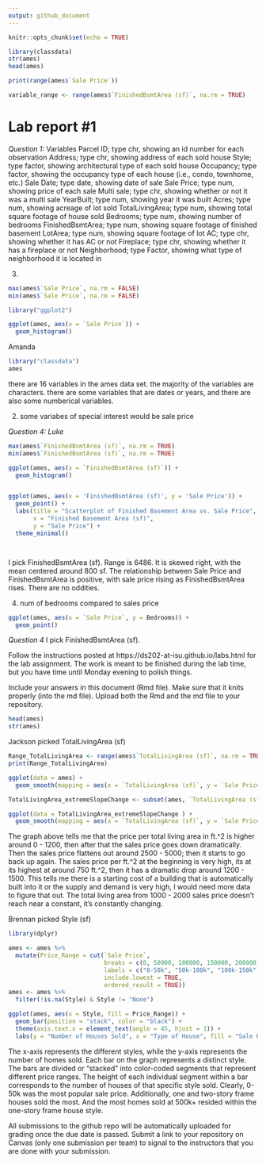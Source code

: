 ```yaml
---
output: github_document
---
```


<!-- README.md is generated from README.Rmd. Please edit the README.Rmd file -->


```r
knitr::opts_chunk$set(echo = TRUE)

library(classdata)
str(ames)
head(ames)

print(range(ames$`Sale Price`))

variable_range <- range(ames$`FinishedBsmtArea (sf)`, na.rm = TRUE)


```

# Lab report #1

*Question 1:*
Variables
Parcel ID; type chr, showing an id number for each observation
Address; type chr, showing address of each sold house
Style; type factor, showing architectural type of each sold house
Occupancy; type factor, showing the occupancy type of each house (i.e., condo, townhome, etc.)
Sale Date; type date, showing date of sale
Sale Price; type num, showing price of each sale
Multi sale; type chr, showing whether or not it was a multi sale
YearBuilt; type num, showing year it was built
Acres; type num, showing acreage of lot sold
TotalLivingArea; type num, showing total square footage of house sold
Bedrooms; type num, showing number of bedrooms
FinishedBsmtArea; type num, showing square footage of finished basement
LotArea; type num, showing square footage of lot
AC; type chr, showing whether it has AC or not
Fireplace; type chr, showing whether it has a fireplace or not
Neighborhood; type Factor, showing what type of neighborhood it is located in


3.

```r
max(ames$`Sale Price`, na.rm = FALSE)
min(ames$`Sale Price`, na.rm = FALSE)
```
```r
library("ggplot2")
```

```r
ggplot(ames, aes(x = `Sale Price`)) +
  geom_histogram()
```


Amanda 
```r
library("classdata")
ames
```
there are 16 variables in the ames data set. the majority of the variables are characters. there are some variables that are dates or years, and there are also some numberical variables.


2. some variabes of special interest would be sale price 



*Question 4: Luke*
```r

max(ames$`FinishedBsmtArea (sf)`, na.rm = TRUE)
min(ames$`FinishedBsmtArea (sf)`, na.rm = TRUE)

ggplot(ames, aes(x = `FinishedBsmtArea (sf)`)) +
  geom_histogram()


ggplot(ames, aes(x = 'FinishedBsmtArea (sf)', y = 'Sale Price')) +
  geom_point() +
  labs(title = "Scatterplot of Finished Basement Area vs. Sale Price",
       x = "Finished Basement Area (sf)",
       y = "Sale Price") +
  theme_minimal()




```

I pick FinishedBsmtArea (sf). Range is 6486. It is skewed right, with the mean centered around 800 sf. The relationship between Sale Price and FinishedBsmtArea is positive, with sale price rising as FinishedBsmtArea rises. There are no oddities.




4. num of bedrooms compared to sales price

```r
ggplot(ames, aes(x = `Sale Price`, y = Bedrooms)) +
  geom_point()
```



*Question 4*
I pick FinishedBsmtArea (sf).

Follow the instructions posted at https://ds202-at-isu.github.io/labs.html for the lab assignment. The work is meant to be finished during the lab time, but you have time until Monday evening to polish things.

Include your answers in this document (Rmd file). Make sure that it knits properly (into the md file). Upload both the Rmd and the md file to your repository.  

```r
head(ames)
str(ames)
```


Jackson picked TotalLivingArea (sf)

```r
Range_TotalLivingArea <- range(ames$`TotalLivingArea (sf)`, na.rm = TRUE)
print(Range_TotalLivingArea)

ggplot(data = ames) + 
  geom_smooth(mapping = aes(x = `TotalLivingArea (sf)`, y = `Sale Price`, )) 

TotalLivingArea_extremeSlopeChange <- subset(ames, `TotalLivingArea (sf)` >= 1000 & `TotalLivingArea (sf)` <= 2000)

ggplot(data = TotalLivingArea_extremeSlopeChange ) + 
  geom_smooth(mapping = aes(x = `TotalLivingArea (sf)`, y = `Sale Price`, )) 

```
The graph above tells me that the price per total living area in ft.^2 is higher around 0 - 1200, then after that the sales price goes down dramatically. Then the sales price flattens out around 2500 - 5000; then it starts to go back up again. The sales price per ft.^2 at the beginning is very high, its at its highest at around 750 ft.^2, then it has a dramatic drop around 1200 - 1500. This tells me there is a starting cost of a building that is automatically built into it or the supply and demand is very high, I would need more data to figure that out. The total living area from 1000 - 2000 sales price doesn't reach near a constant, it's constantly changing.


Brennan picked Style (sf)
```r
library(dplyr)

ames <- ames %>%
  mutate(Price_Range = cut(`Sale Price`,
                           breaks = c(0, 50000, 100000, 150000, 200000, 300000, 400000, 500000, Inf),
                           labels = c("0-50k", "50k-100k", "100k-150k", "150k-200k", "200k-300k", "300k-400k", "400k-500k", "500k+"),
                           include.lowest = TRUE,
                           ordered_result = TRUE))
ames <- ames %>%
  filter(!is.na(Style) & Style != "None")

ggplot(ames, aes(x = Style, fill = Price_Range)) +
  geom_bar(position = "stack", color = "black") +
  theme(axis.text.x = element_text(angle = 45, hjust = 1)) +
  labs(y = "Number of Houses Sold", x = "Type of House", fill = "Sale Price Range")
```

The x-axis represents the different styles, while the y-axis represents the number of homes sold. Each bar on the graph represents a distinct style. The bars are divided or "stacked" into color-coded segments that represent different price ranges. The height of each individual segment within a bar corresponds to the number of houses of that specific style sold. Clearly, 0-50k was the most popular sale price. Additionally, one and two-story frame houses sold the most. And the most homes sold at 500k+ resided within the one-story frame house style.



All submissions to the github repo will be automatically uploaded for grading once the due date is passed.
Submit a link to your repository on Canvas (only one submission per team) to signal to the instructors that you are done with your submission.

